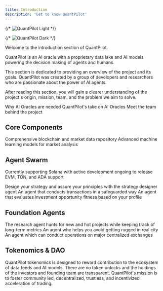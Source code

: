 ```yaml
---
title: Introduction
description: 'Get to know QuantPilot'
---
```


{/* <img className='block dark:hidden' src='/images/hero-light.svg' alt='QuantPilot Light' /> */}

{/* <img className='hidden dark:block' src='/images/hero-dark.svg' alt='QuantPilot Dark' /> */}

Welcome to the introduction section of QuantPilot.

QuantPilot is an AI oracle with a proprietary data lake and AI models powering the decision making of agents and humans.

This section is dedicated to providing an overview of the project and its goals. QuantPilot was created by a group of developers and researchers who are passionate about the power of AI agents.

After reading this section, you will gain a clearer understanding of the project's origin, mission, team, and the problem we aim to solve.

<CardGroup cols={3}>
  <Card title='The Problem' icon='triangle-exclamation' href='/docs/problem'>
    Why AI Oracles are needed
  </Card>
  <Card title='Our Mission and Vision' icon='compass' href='/docs/mission'>
    QuantPilot's take on AI Oracles
  </Card>
  <Card title='The Team' icon='users' href='/docs/team'>
    Meet the team behind the project
  </Card>
</CardGroup>

## Core Components

<CardGroup cols={2}>
  <Card title='Data Lake' icon='database' href='/docs/data-lake'>
    Comprehensive blockchain and market data repository
  </Card>
  <Card title='AI Models' icon='robot'>
    Advanced machine learning models for market analysis
  </Card>
</CardGroup>

## Agent Swarm

<Note>Currently supporting Solana with active development ongoing to release EVM, TON, and ADA support</Note>

<CardGroup cols={3}>
  <Card title='Strategy Agent' icon='chess'>
    Design your strategy and assure your principles with the strategy designer agent
  </Card>
  <Card title='Trading Agent' icon='chart-line'>
    An agent that conducts transactions in a safeguarded way
  </Card>
  <Card title='Evaluator Agent' icon='magnifying-glass'>
    An agent that evaluates investment opportunity fitness based on your profile
  </Card>
</CardGroup>

## Foundation Agents

<CardGroup cols={3}>
  <Card title='Research Agent' icon='microscope'>
    The research agent hunts for new and hot projects while keeping track of long-term metrics
  </Card>
  <Card title='Safety Agent' icon='shield'>
    An agent who helps you avoid getting rugged in real city
  </Card>
  <Card title='CEX Agent' icon='building-columns'>
    An agent which can conduct operations on major centralized exchanges
  </Card>
</CardGroup>

## Tokenomics & DAO

<CardGroup cols={2}>
  <Card title='Tokenomics' icon='coins'>
    QuantPilot tokenomics is designed to reward contribution to the ecosystem of data feeds and AI models. There are no token unlocks and the holdings of the
    investors and founding team are transparent.
  </Card>
  <Card title='DAO' icon='users-gear'>
    QuantPilot's mission is to foster community led, decentralized, trustless, and incentivized acceleration of trading.
  </Card>
</CardGroup>
